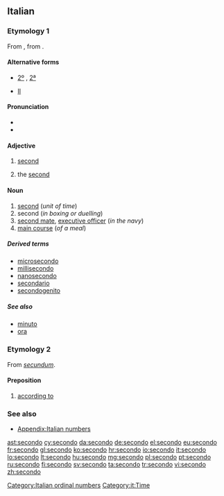 {{rfc|placement of pronunciation and alt forms?|lang=it}}
==Italian==
{{ordinalbox|it|1st|2nd|3rd|primo|terzo|card=due}}

===Etymology 1===
From {{etyl|la|it}} {{term|secundus||he who [[follow]]s, second}}, from {{term|sequor||to follow}}.

====Alternative forms====
* {{qualifier|abbreviation}} [[2º]] {{m}}, [[2ª]] {{f}}
* {{sense|in names of monarchs and popes|the second}} {{qualifier|abbreviation}} [[II]]

====Pronunciation====
{{rfc-level|check placement of Pronunciation|lang=it}}
* {{IPA|lang=it|/seˈkondo/}}
* {{audio|It-un secondo.ogg|Audio}}

====Adjective====
{{it-adj|second}}

# {{context|before the noun}} [[second]]
# {{context|in names of monarchs and popes|after the name}} the [[second]]

====Noun====
{{it-noun|second|m|o|i}}

# [[second]] (''unit of time'')
# second (''in boxing or duelling'')
# [[second mate]], [[executive officer]] (''in the navy'')
# [[main course]] (''of a meal'')

=====Derived terms=====
* [[microsecondo]]
* [[millisecondo]]
* [[nanosecondo]]
* [[secondario]]
* [[secondogenito]]

=====See also=====
* [[minuto]]
* [[ora]]

===Etymology 2===
From {{etyl|la|it}} ''[[secundum]]''.

====Preposition====
{{infl|it|preposition}}

# [[according to]]

===See also===
* [[Appendix:Italian numbers]]

[[Category:Italian ordinal numbers]]
[[Category:it:Time]]

[[ast:secondo]]
[[cy:secondo]]
[[da:secondo]]
[[de:secondo]]
[[el:secondo]]
[[eu:secondo]]
[[fr:secondo]]
[[gl:secondo]]
[[ko:secondo]]
[[hr:secondo]]
[[io:secondo]]
[[it:secondo]]
[[lo:secondo]]
[[lt:secondo]]
[[hu:secondo]]
[[mg:secondo]]
[[pl:secondo]]
[[pt:secondo]]
[[ru:secondo]]
[[fi:secondo]]
[[sv:secondo]]
[[ta:secondo]]
[[tr:secondo]]
[[vi:secondo]]
[[zh:secondo]]